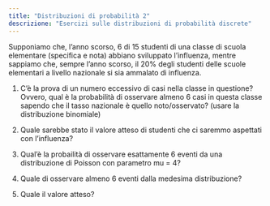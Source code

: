 ```yaml
---
title: "Distribuzioni di probabilità 2"
descrizione: "Esercizi sulle distribuzioni di probabilità discrete"
---
```


Supponiamo che, l'anno scorso, 6 di 15 studenti di una classe di scuola elementare (specifica e nota) abbiano sviluppato l'influenza, mentre sappiamo che, sempre l'anno scorso, il 20% degli studenti delle scuole elementari a livello nazionale si sia ammalato di influenza.

1. C'è la prova di un numero eccessivo di casi nella classe in questione? Ovvero, qual è la probabilità di osservare almeno 6 casi in questa classe sapendo che il tasso nazionale è quello noto/osservato? (usare la distribuzione binomiale)

2. Quale sarebbe stato il valore atteso di studenti che ci saremmo aspettati con l'influenza?

3. Qual'è la probailità di osservare esattamente 6 eventi da una distribuzione di Poisson con parametro mu = 4?

4. Quale di osservare almeno 6 eventi dalla medesima distribuzione?

5. Quale il valore atteso?
